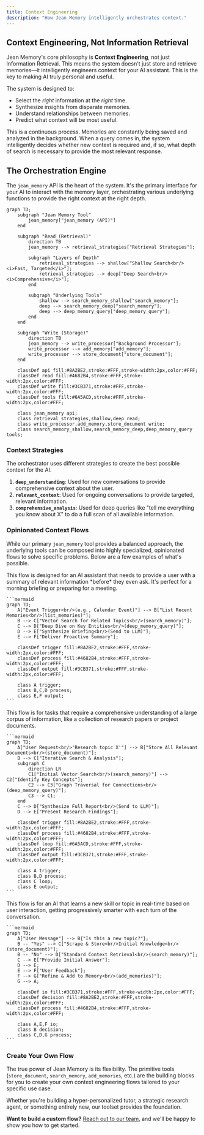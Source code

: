 ```yaml
---
title: Context Engineering
description: "How Jean Memory intelligently orchestrates context."
---
```


## Context Engineering, Not Information Retrieval

Jean Memory's core philosophy is **Context Engineering**, not just Information Retrieval. This means the system doesn't just store and retrieve memories—it intelligently engineers context for your AI assistant. This is the key to making AI truly personal and useful.
    

The system is designed to:
-   Select the *right* information at the *right* time.
-   Synthesize insights from disparate memories.
-   Understand relationships between memories.
-   Predict what context will be most useful.

This is a continuous process. Memories are constantly being saved and analyzed in the background. When a query comes in, the system intelligently decides whether new context is required and, if so, what depth of search is necessary to provide the most relevant response.
    

## The Orchestration Engine

The `jean_memory` API is the heart of the system. It's the primary interface for your AI to interact with the memory layer, orchestrating various underlying functions to provide the right context at the right depth. 

```mermaid
graph TD;
    subgraph "Jean Memory Tool"
        jean_memory["jean_memory (API)"]
    end

    subgraph "Read (Retrieval)"
        direction TB
        jean_memory --> retrieval_strategies["Retrieval Strategies"];
        
        subgraph "Layers of Depth"
            retrieval_strategies --> shallow["Shallow Search<br/><i>Fast, Targeted</i>"];
            retrieval_strategies --> deep["Deep Search<br/><i>Comprehensive</i>"];
        end

        subgraph "Underlying Tools"
            shallow --> search_memory_shallow["search_memory"];
            deep --> search_memory_deep["search_memory"];
            deep --> deep_memory_query["deep_memory_query"];
        end
    end

    subgraph "Write (Storage)"
        direction TB
        jean_memory --> write_processor["Background Processor"];
        write_processor --> add_memory["add_memory"];
        write_processor --> store_document["store_document"];
    end

    classDef api fill:#8A2BE2,stroke:#FFF,stroke-width:2px,color:#FFF;
    classDef read fill:#4682B4,stroke:#FFF,stroke-width:2px,color:#FFF;
    classDef write fill:#3CB371,stroke:#FFF,stroke-width:2px,color:#FFF;
    classDef tools fill:#6A5ACD,stroke:#FFF,stroke-width:2px,color:#FFF;

    class jean_memory api;
    class retrieval_strategies,shallow,deep read;
    class write_processor,add_memory,store_document write;
    class search_memory_shallow,search_memory_deep,deep_memory_query tools;
```

### Context Strategies

The orchestrator uses different strategies to create the best possible context for the AI.

1.  **`deep_understanding`**: Used for new conversations to provide comprehensive context about the user.
2.  **`relevant_context`**: Used for ongoing conversations to provide targeted, relevant information.
3.  **`comprehensive_analysis`**: Used for deep queries like "tell me everything you know about X" to do a full scan of all available information.
                                                        

### Opinionated Context Flows

While our primary `jean_memory` tool provides a balanced approach, the underlying tools can be composed into highly specialized, opinionated flows to solve specific problems. Below are a few examples of what's possible.

    

<AccordionGroup>
  <Accordion title="Flow 1: The Proactive Briefing">
    This flow is designed for an AI assistant that needs to provide a user with a summary of relevant information *before* they even ask. It's perfect for a morning briefing or preparing for a meeting.               

    ```mermaid
    graph TD;
        A["Event Trigger<br/>(e.g., Calendar Event)"] --> B["List Recent Memories<br/>(list_memories)"];
        B --> C["Vector Search for Related Topics<br/>(search_memory)"];
        C --> D["Deep Dive on Key Entities<br/>(deep_memory_query)"];
        D --> E["Synthesize Briefing<br/>(Send to LLM)"];
        E --> F["Deliver Proactive Summary"];

        classDef trigger fill:#8A2BE2,stroke:#FFF,stroke-width:2px,color:#FFF;
        classDef process fill:#4682B4,stroke:#FFF,stroke-width:2px,color:#FFF;
        classDef output fill:#3CB371,stroke:#FFF,stroke-width:2px,color:#FFF;

        class A trigger;
        class B,C,D process;
        class E,F output;
    ```
  </Accordion>
  <Accordion title="Flow 2: The Deep Dive Researcher">
    This flow is for tasks that require a comprehensive understanding of a large corpus of information, like a collection of research papers or project documents.                                                      

    ```mermaid
    graph TD;
        A["User Request<br/>'Research topic X'"] --> B["Store All Relevant Documents<br/>(store_document)"];
        B --> C["Iterative Search & Analysis"];
        subgraph C
            direction LR
            C1["Initial Vector Search<br/>(search_memory)"] --> C2["Identify Key Concepts"];
            C2 --> C3["Graph Traversal for Connections<br/>(deep_memory_query)"];
            C3 --> C1;
        end
        C --> D["Synthesize Full Report<br/>(Send to LLM)"];
        D --> E["Present Research Findings"];

        classDef trigger fill:#8A2BE2,stroke:#FFF,stroke-width:2px,color:#FFF;
        classDef process fill:#4682B4,stroke:#FFF,stroke-width:2px,color:#FFF;
        classDef loop fill:#6A5ACD,stroke:#FFF,stroke-width:2px,color:#FFF;
        classDef output fill:#3CB371,stroke:#FFF,stroke-width:2px,color:#FFF;
        
        class A trigger;
        class B,D process;
        class C loop;
        class E output;
    ```
  </Accordion>
  <Accordion title="Flow 3: The Just-in-Time Learner">
    This flow is for an AI that learns a new skill or topic in real-time based on user interaction, getting progressively smarter with each turn of the conversation.                                                   

    ```mermaid
    graph TD;
        A["User Message"] --> B{"Is this a new topic?"};
        B -- "Yes" --> C["Scrape & Store<br/>Initial Knowledge<br/>(store_document)"];
        B -- "No" --> D["Standard Context Retrieval<br/>(search_memory)"];
        C --> E["Provide Initial Answer"];
        D --> E;
        E --> F["User Feedback"];
        F --> G["Refine & Add to Memory<br/>(add_memories)"];
        G --> A;

        classDef io fill:#3CB371,stroke:#FFF,stroke-width:2px,color:#FFF;
        classDef decision fill:#8A2BE2,stroke:#FFF,stroke-width:2px,color:#FFF;
        classDef process fill:#4682B4,stroke:#FFF,stroke-width:2px,color:#FFF;
        
        class A,E,F io;
        class B decision;
        class C,D,G process;
    ```
  </Accordion>
</AccordionGroup>

### Create Your Own Flow

The true power of Jean Memory is its flexibility. The primitive tools (`store_document`, `search_memory`, `add_memories`, etc.) are the building blocks for you to create your own context engineering flows tailored to your specific use case.

    

Whether you're building a hyper-personalized tutor, a strategic research agent, or something entirely new, our toolset provides the foundation.
                                                        

**Want to build a custom flow?** [Reach out to our team](mailto:jonathan@jeantechnologies.com), and we'll be happy to show you how to get started.